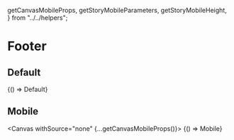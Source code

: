 
  getCanvasMobileProps,
  getStoryMobileParameters,
  getStoryMobileHeight,
} from "../../helpers";


<Meta title="Components/Footer" />

# Footer

## Default

<Canvas withSource="close">
  <Story name="Default" parameters={{ chromatic: { delay: 1000 } }}>
    {() => Default}
  </Story>
</Canvas>

## Mobile

<Canvas withSource="none" {...getCanvasMobileProps()}>
  <Story name="Mobile" parameters={getStoryMobileParameters()} height={getStoryMobileHeight()}>
    {() => Mobile}
  </Story>
</Canvas>
